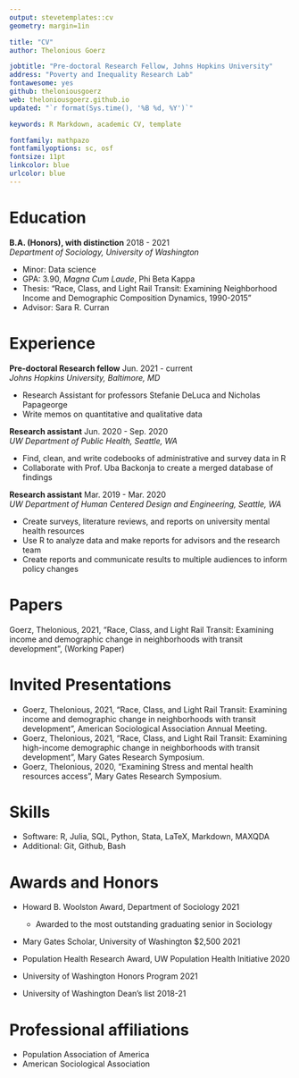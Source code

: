 ```yaml
---
output: stevetemplates::cv
geometry: margin=1in

title: "CV"
author: Thelonious Goerz

jobtitle: "Pre-doctoral Research Fellow, Johns Hopkins University"
address: "Poverty and Inequality Research Lab"
fontawesome: yes
github: theloniousgoerz
web: theloniousgoerz.github.io
updated: "`r format(Sys.time(), '%B %d, %Y')`"

keywords: R Markdown, academic CV, template

fontfamily: mathpazo
fontfamilyoptions: sc, osf
fontsize: 11pt
linkcolor: blue
urlcolor: blue
---
```


# Education

**B.A. (Honors), with distinction** \hfill 2018 - 2021  
*Department of Sociology, University of Washington*

- Minor: Data science
- GPA: 3.90, *Magna Cum Laude*, Phi Beta Kappa
- Thesis: "Race, Class, and Light Rail Transit: Examining Neighborhood Income and Demographic Composition Dynamics, 1990-2015"
- Advisor: Sara R. Curran

# Experience 

**Pre-doctoral Research fellow** \hfill Jun. 2021 - current  
*Johns Hopkins University, Baltimore, MD*

- Research Assistant for professors Stefanie DeLuca and Nicholas Papageorge 
- Write memos on quantitative and qualitative data

**Research assistant** \hfill Jun. 2020 - Sep. 2020  
*UW Department of Public Health, Seattle, WA*

- Find, clean, and write codebooks of administrative and survey data in R
- Collaborate with Prof. Uba Backonja to create a merged database of findings

**Research assistant** \hfill Mar. 2019 - Mar. 2020  
*UW Department of Human Centered Design and Engineering, Seattle, WA*

- Create surveys, literature reviews, and reports on university mental health resources 
- Use R to analyze data and make reports for advisors and the research team
- Create reports and communicate results to multiple audiences to inform policy changes 

# Papers

Goerz, Thelonious, 2021, "Race, Class, and Light Rail Transit: Examining income and demographic change in neighborhoods with transit development", (Working Paper)

# Invited Presentations

- Goerz, Thelonious, 2021, "Race, Class, and Light Rail Transit: Examining income and demographic change in neighborhoods with transit development", American Sociological Association Annual Meeting.
- Goerz, Thelonious, 2021, "Race, Class, and Light Rail Transit: Examining high-income demographic change in neighborhoods with transit development", Mary Gates Research Symposium.
- Goerz, Thelonious, 2020, "Examining Stress and mental health resources access", Mary Gates Research Symposium.

# Skills

- Software: R, Julia, SQL, Python, Stata, LaTeX, Markdown, MAXQDA
- Additional: Git, Github, Bash

# Awards and Honors

- Howard B. Woolston Award, Department of Sociology \hfill 2021

  * Awarded to the most outstanding graduating senior in Sociology 
  
- Mary Gates Scholar, University of Washington $2,500 \hfill 2021
- Population Health Research Award, UW Population Health Initiative \hfill 2020
- University of Washington Honors Program \hfill 2021
- University of Washington Dean's list \hfill 2018-21

# Professional affiliations 

- Population Association of America 
- American Sociological Association
